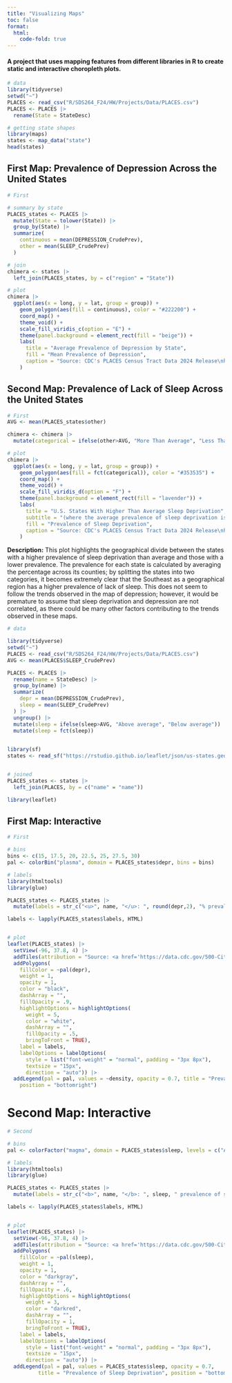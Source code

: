 ```yaml
---
title: "Visualizing Maps"
toc: false
format:
  html:
    code-fold: true
---
```


#### A project that uses mapping features from different libraries in R to create static and interactive choropleth plots.

```r
# data
library(tidyverse)
setwd("~")
PLACES <- read_csv("R/SDS264_F24/HW/Projects/Data/PLACES.csv")
PLACES <- PLACES |>
  rename(State = StateDesc)

# getting state shapes
library(maps)
states <- map_data("state")
head(states)
```


## First Map: Prevalence of Depression Across the United States


```r
# First

# summary by state
PLACES_states <- PLACES |>
  mutate(State = tolower(State)) |>
  group_by(State) |>
  summarize(
    continuous = mean(DEPRESSION_CrudePrev), 
    other = mean(SLEEP_CrudePrev)
  )

# join
chimera <- states |>
  left_join(PLACES_states, by = c("region" = "State"))

# plot
chimera |>
  ggplot(aes(x = long, y = lat, group = group)) +
    geom_polygon(aes(fill = continuous), color = "#222200") +
    coord_map() +  
    theme_void() +  
    scale_fill_viridis_c(option = "E") +
    theme(panel.background = element_rect(fill = "beige")) +
    labs(
      title = "Average Prevalence of Depression by State",
      fill = "Mean Prevalence of Depression",
      caption = "Source: CDC's PLACES Census Tract Data 2024 Release\nhttps://data.cdc.gov/500-Cities-Places/PLACES-Census-Tract-Data-GIS-Friendly-Format-2024-/yjkw-uj5s"
    )
```


## Second Map: Prevalence of Lack of Sleep Across the United States


```r
# First
AVG <- mean(PLACES_states$other)

chimera <- chimera |>
  mutate(categorical = ifelse(other>AVG, "More Than Average", "Less Than Average"))

# plot
chimera |>
  ggplot(aes(x = long, y = lat, group = group)) +
    geom_polygon(aes(fill = fct(categorical)), color = "#353535") +
    coord_map() +  
    theme_void() +  
    scale_fill_viridis_d(option = "F") +
    theme(panel.background = element_rect(fill = "lavender")) +
    labs(
      title = "U.S. States With Higher Than Average Sleep Deprivation",
      subtitle = "(where the average prevalence of sleep deprivation is 35.82%)",
      fill = "Prevalence of Sleep Deprivation",
      caption = "Source: CDC's PLACES Census Tract Data 2024 Release\nhttps://data.cdc.gov/500-Cities-Places/PLACES-Census-Tract-Data-GIS-Friendly-Format-2024-/yjkw-uj5s"
    )
```


**Description:**
This plot highlights the geographical divide between the states with a higher prevalence of sleep deprivation than average and those with a lower prevalence. The prevalence for each state is calculated by averaging the percentage across its counties; by splitting the states into two categories, it becomes extremely clear that the Southeast as a geographical region has a higher prevalence of lack of sleep. This does not seem to follow the trends observed in the map of depression; however, it would be premature to assume that sleep deprivation and depression are not correlated, as there could be many other factors contributing to the trends observed in these maps.




```r
# data

library(tidyverse)
setwd("~")
PLACES <- read_csv("R/SDS264_F24/HW/Projects/Data/PLACES.csv")
AVG <- mean(PLACES$SLEEP_CrudePrev)

PLACES <- PLACES |>
  rename(name = StateDesc) |>
  group_by(name) |>
  summarize(
    depr = mean(DEPRESSION_CrudePrev), 
    sleep = mean(SLEEP_CrudePrev)
  ) |>
  ungroup() |>
  mutate(sleep = ifelse(sleep>AVG, "Above average", "Below average")) |>
  mutate(sleep = fct(sleep))
  

library(sf) 
states <- read_sf("https://rstudio.github.io/leaflet/json/us-states.geojson")


# joined
PLACES_states <- states |>
  left_join(PLACES, by = c("name" = "name"))

library(leaflet)
```


## First Map: Interactive

```r
# First

# bins
bins <- c(15, 17.5, 20, 22.5, 25, 27.5, 30)
pal <- colorBin("plasma", domain = PLACES_states$depr, bins = bins)

# labels
library(htmltools)
library(glue)

PLACES_states <- PLACES_states |>
  mutate(labels = str_c("<u>", name, "</u>: ", round(depr,2), "% prevalence"))

labels <- lapply(PLACES_states$labels, HTML)


# plot
leaflet(PLACES_states) |>
  setView(-96, 37.8, 4) |>
  addTiles(attribution = "Source: <a href='https://data.cdc.gov/500-Cities-Places/PLACES-Census-Tract-Data-GIS-Friendly-Format-2024-/yjkw-uj5s'>CDC PLACES</a>") |>
  addPolygons(
    fillColor = ~pal(depr),
    weight = 1,
    opacity = 1,
    color = "black",
    dashArray = "",
    fillOpacity = .9,
    highlightOptions = highlightOptions(
      weight = 5,
      color = "white",
      dashArray = "",
      fillOpacity = .5,
      bringToFront = TRUE),
    label = labels,
    labelOptions = labelOptions(
      style = list("font-weight" = "normal", padding = "3px 8px"),
      textsize = "15px",
      direction = "auto")) |>
  addLegend(pal = pal, values = ~density, opacity = 0.7, title = "Prevalence of Depression",
    position = "bottomright")
```

# Second Map: Interactive

```r
# Second

# bins
pal <- colorFactor("magma", domain = PLACES_states$sleep, levels = c("Above average", "Below average"))

# labels
library(htmltools)
library(glue)

PLACES_states <- PLACES_states |>
  mutate(labels = str_c("<b>", name, "</b>: ", sleep, " prevalence of sleep deprivation"))

labels <- lapply(PLACES_states$labels, HTML)


# plot
leaflet(PLACES_states) |>
  setView(-96, 37.8, 4) |>
  addTiles(attribution = "Source: <a href='https://data.cdc.gov/500-Cities-Places/PLACES-Census-Tract-Data-GIS-Friendly-Format-2024-/yjkw-uj5s'>CDC PLACES</a>") |>
  addPolygons(
    fillColor = ~pal(sleep),
    weight = 1,
    opacity = 1,
    color = "darkgray",
    dashArray = "",
    fillOpacity = .6,
    highlightOptions = highlightOptions(
      weight = 3,
      color = "darkred",
      dashArray = "",
      fillOpacity = 1,
      bringToFront = TRUE),
    label = labels,
    labelOptions = labelOptions(
      style = list("font-weight" = "normal", padding = "3px 8px"),
      textsize = "15px",
      direction = "auto")) |>
  addLegend(pal = pal, values = PLACES_states$sleep, opacity = 0.7, 
          title = "Prevalence of Sleep Deprivation", position = "bottomright")
```







